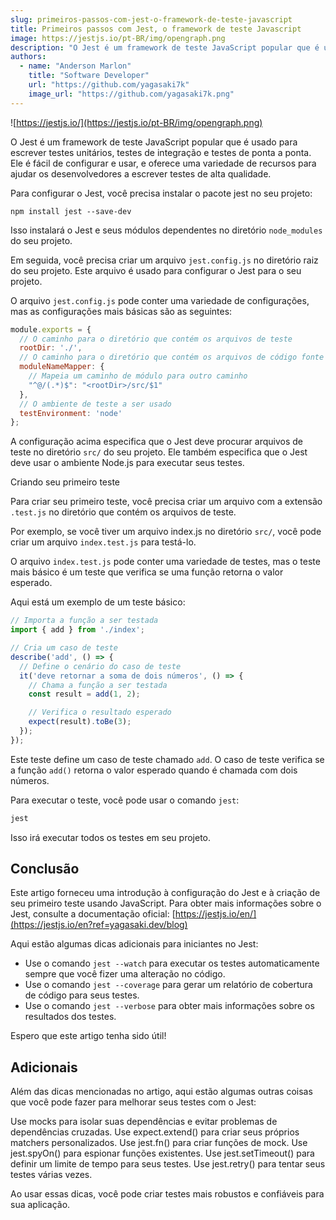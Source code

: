 ```yaml
---
slug: primeiros-passos-com-jest-o-framework-de-teste-javascript
title: Primeiros passos com Jest, o framework de teste Javascript
image: https://jestjs.io/pt-BR/img/opengraph.png
description: "O Jest é um framework de teste JavaScript popular que é usado para escrever testes unitários, testes de integração e testes de ponta a ponta. Ele é fácil de configurar e usar, e oferece uma variedade de recursos para ajudar os desenvolvedores a escrever testes de alta qualidade."
authors:
  - name: "Anderson Marlon"
    title: "Software Developer"
    url: "https://github.com/yagasaki7k"
    image_url: "https://github.com/yagasaki7k.png"
---
```


![https://jestjs.io/](https://jestjs.io/pt-BR/img/opengraph.png)

O Jest é um framework de teste JavaScript popular que é usado para escrever testes unitários, testes de integração e testes de ponta a ponta. Ele é fácil de configurar e usar, e oferece uma variedade de recursos para ajudar os desenvolvedores a escrever testes de alta qualidade.

Para configurar o Jest, você precisa instalar o pacote jest no seu projeto:

`npm install jest --save-dev`

Isso instalará o Jest e seus módulos dependentes no diretório `node_modules` do seu projeto.

Em seguida, você precisa criar um arquivo `jest.config.js` no diretório raiz do seu projeto. Este arquivo é usado para configurar o Jest para o seu projeto.

O arquivo `jest.config.js` pode conter uma variedade de configurações, mas as configurações mais básicas são as seguintes:

```js
module.exports = {
  // O caminho para o diretório que contém os arquivos de teste
  rootDir: './',
  // O caminho para o diretório que contém os arquivos de código fonte
  moduleNameMapper: {
    // Mapeia um caminho de módulo para outro caminho
    "^@/(.*)$": "<rootDir>/src/$1"
  },
  // O ambiente de teste a ser usado
  testEnvironment: 'node'
};
```

A configuração acima especifica que o Jest deve procurar arquivos de teste no diretório `src/` do seu projeto. Ele também especifica que o Jest deve usar o ambiente Node.js para executar seus testes.

Criando seu primeiro teste

Para criar seu primeiro teste, você precisa criar um arquivo com a extensão `.test.js` no diretório que contém os arquivos de teste.

Por exemplo, se você tiver um arquivo index.js no diretório `src/`, você pode criar um arquivo `index.test.js` para testá-lo.

O arquivo `index.test.js` pode conter uma variedade de testes, mas o teste mais básico é um teste que verifica se uma função retorna o valor esperado.

Aqui está um exemplo de um teste básico:

```js
// Importa a função a ser testada
import { add } from './index';

// Cria um caso de teste
describe('add', () => {
  // Define o cenário do caso de teste
  it('deve retornar a soma de dois números', () => {
    // Chama a função a ser testada
    const result = add(1, 2);

    // Verifica o resultado esperado
    expect(result).toBe(3);
  });
});
```

Este teste define um caso de teste chamado `add`. O caso de teste verifica se a função `add()` retorna o valor esperado quando é chamada com dois números.

Para executar o teste, você pode usar o comando `jest`:

```bash
jest
```

Isso irá executar todos os testes em seu projeto.

## Conclusão

Este artigo forneceu uma introdução à configuração do Jest e à criação de seu primeiro teste usando JavaScript. Para obter mais informações sobre o Jest, consulte a documentação oficial: [https://jestjs.io/en/](https://jestjs.io/en?ref=yagasaki.dev/blog)

Aqui estão algumas dicas adicionais para iniciantes no Jest:

- Use o comando `jest --watch` para executar os testes automaticamente sempre que você fizer uma alteração no código.
- Use o comando `jest --coverage` para gerar um relatório de cobertura de código para seus testes.
- Use o comando `jest --verbose` para obter mais informações sobre os resultados dos testes.

Espero que este artigo tenha sido útil!

## Adicionais

Além das dicas mencionadas no artigo, aqui estão algumas outras coisas que você pode fazer para melhorar seus testes com o Jest:

Use mocks para isolar suas dependências e evitar problemas de dependências cruzadas.
Use expect.extend() para criar seus próprios matchers personalizados.
Use jest.fn() para criar funções de mock.
Use jest.spyOn() para espionar funções existentes.
Use jest.setTimeout() para definir um limite de tempo para seus testes.
Use jest.retry() para tentar seus testes várias vezes.

Ao usar essas dicas, você pode criar testes mais robustos e confiáveis para sua aplicação.